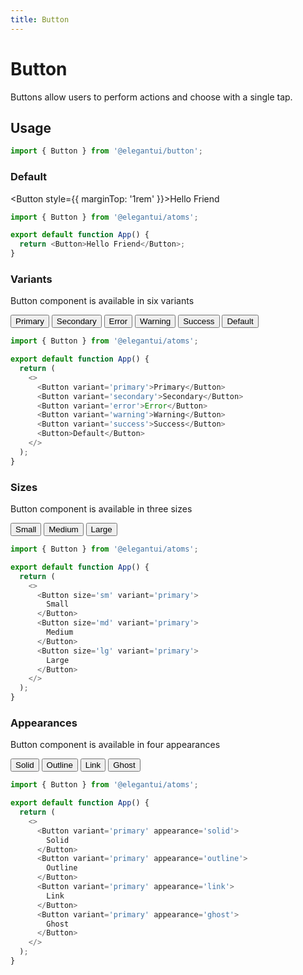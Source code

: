 ```yaml
---
title: Button
---
```



# Button

Buttons allow users to perform actions and choose with a single tap.

## Usage

```jsx
import { Button } from '@elegantui/button';
```

### Default

<Button style={{ marginTop: '1rem' }}>Hello Friend</Button>

```js
import { Button } from '@elegantui/atoms';

export default function App() {
  return <Button>Hello Friend</Button>;
}
```

### Variants

Button component is available in six variants

<div
  style={{
    marginTop: '1rem',
    display: 'flex',
    alignItems: 'center',
    gap: '0.5rem',
    overflowX: 'auto'
  }}
>
  <Button variant='primary'>Primary</Button>
  <Button variant='secondary'>Secondary</Button>
  <Button variant='error'>Error</Button>
  <Button variant='warning'>Warning</Button>
  <Button variant='success'>Success</Button>
  <Button>Default</Button>
</div>

```js
import { Button } from '@elegantui/atoms';

export default function App() {
  return (
    <>
      <Button variant='primary'>Primary</Button>
      <Button variant='secondary'>Secondary</Button>
      <Button variant='error'>Error</Button>
      <Button variant='warning'>Warning</Button>
      <Button variant='success'>Success</Button>
      <Button>Default</Button>
    </>
  );
}
```

### Sizes

Button component is available in three sizes

<div
  style={{
    marginTop: '1rem',
    display: 'flex',
    alignItems: 'center',
    gap: '0.5rem',
    overflowX: 'auto'
  }}
>
  <Button size='sm' variant='primary'>
    Small
  </Button>
  <Button size='md' variant='primary'>
    Medium
  </Button>
  <Button size='lg' variant='primary'>
    Large
  </Button>
</div>

```js
import { Button } from '@elegantui/atoms';

export default function App() {
  return (
    <>
      <Button size='sm' variant='primary'>
        Small
      </Button>
      <Button size='md' variant='primary'>
        Medium
      </Button>
      <Button size='lg' variant='primary'>
        Large
      </Button>
    </>
  );
}
```

### Appearances

Button component is available in four appearances

<div
  style={{
    marginTop: '1rem',
    display: 'flex',
    alignItems: 'center',
    gap: '0.5rem',
    overflowX: 'auto'
  }}
>
  <Button variant='primary' appearance='solid'>
    Solid
  </Button>
  <Button variant='primary' appearance='outline'>
    Outline
  </Button>
  <Button variant='primary' appearance='link'>
    Link
  </Button>
  <Button variant='primary' appearance='ghost'>
    Ghost
  </Button>
</div>

```js
import { Button } from '@elegantui/atoms';

export default function App() {
  return (
    <>
      <Button variant='primary' appearance='solid'>
        Solid
      </Button>
      <Button variant='primary' appearance='outline'>
        Outline
      </Button>
      <Button variant='primary' appearance='link'>
        Link
      </Button>
      <Button variant='primary' appearance='ghost'>
        Ghost
      </Button>
    </>
  );
}
```
